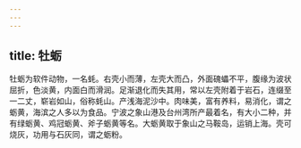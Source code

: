 ```yaml
---
---
---
```

title: 牡蛎
---



牡蛎为软件动物，一名蚝。右壳小而薄，左壳大而凸，外面磈蠝不平，腹缘为波状屈折，色淡黄，内面白而滑润。足渐退化而失其用，常以左壳附着于岩石，连缀至一二丈，崭岩如山，俗称蚝山。产浅海泥沙中。肉味美，富有养料，易消化，谓之蛎黄，海滨之人多以为食品。宁波之象山港及台州湾所产最着名，有大小二种，并有绿蛎黄、鸡冠蛎黄、斧子蛎黄等名。大蛎黄取于象山之马鞍岛，运销上海。壳可烧灰，功用与石灰同，谓之蛎粉。